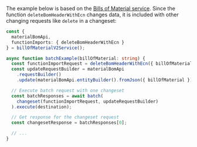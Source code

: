 The example below is based on the [Bills of Material service](https://api.sap.com/api/OP_API_BILL_OF_MATERIAL_SRV_0002/overview).
Since the function `deleteBomHeaderWithEcn` changes data, it is included with other changing requests like `delete` in a changeset:

```ts
const {
  materialBomApi,
  functionImports: { deleteBomHeaderWithEcn }
} = billOfMaterialV2Service();

async function batchExample(billOfMaterial: string) {
  const functionImportRequest = deleteBomHeaderWithEcn({ billOfMaterial });
  const updateRequestBuilder = materialBomApi
    .requestBuilder()
    .update(materialBomApi.entityBuilder().fromJson({ billOfMaterial }));

  // Execute batch request with one changeset
  const batchResponses = await batch(
    changeset(functionImportRequest, updateRequestBuilder)
  ).execute(destination);

  // Get response for the changeset request
  const changesetResponse = batchResponses[0];

  // ...
}
```
